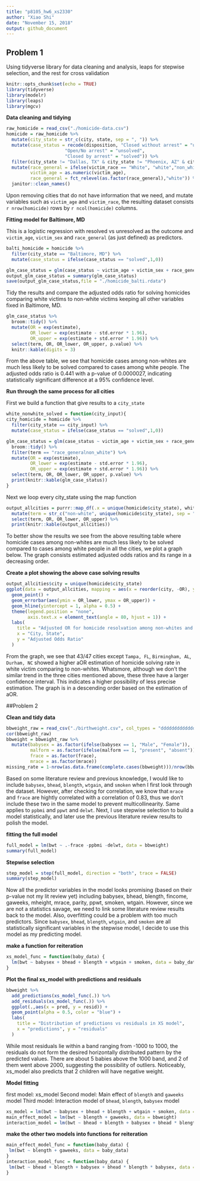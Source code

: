```yaml
---
title: "p8105_hw6_xs2330"
author: "Xiao Shi"
date: "November 15, 2018"
output: github_document
---
```

## Problem 1
Using tidyverse library for data cleaning and analysis, leaps for stepwise selection, and the rest for cross validation
```r
knitr::opts_chunk$set(echo = TRUE)
library(tidyverse)
library(modelr)
library(leaps)
library(mgcv)
```

**Data cleaning and tidying**
```r
raw_homicide = read_csv("./homicide-data.csv") 
homicide = raw_homicide %>%
  mutate(city_state = str_c(city, state, sep = ", ")) %>%
  mutate(case_status = recode(disposition, "Closed without arrest" = "unsolved", 
                      "Open/No arrest" = "unsolved",
                      "Closed by arrest" = "solved")) %>%
  filter(city_state != "Dallas, TX" & city_state != "Phoenix, AZ" & city_state != "Kansas City, MO" & city_state != "Tulsa, AL") %>%
  mutate(race_general = ifelse(victim_race == "White", "white","non_white"),
         victim_age = as.numeric(victim_age),
         race_general = fct_relevel(as.factor(race_general),"white")) %>%
  janitor::clean_names()

```
Upon removing cities that do not have information that we need, and mutate variables such as `victim_age` and `victim_race`, the resulting dataset consists `r nrow(homicide)` rows by `r ncol(homicide)` columns.

**Fitting model for Baltimore, MD**

This is a logistic regression with resolved vs unresolved as the outcome and `victim_age`, `victim_sex` and `race_general` (as just defined) as predictors.
```r
balti_homicide = homicide %>%
  filter(city_state == "Baltimore, MD") %>%
  mutate(case_status = ifelse(case_status == "solved",1,0))

glm_case_status = glm(case_status ~ victim_age + victim_sex + race_general, data = balti_homicide, family = binomial())
output_glm_case_status = summary(glm_case_status)
save(output_glm_case_status,file = "./homicide_balti.rdata")
```

Tidy the results and compare the adjusted odds ratio for solving homicides comparing white victims to non-white victims keeping all other variables fixed in Baltimore, MD.
```r
glm_case_status %>% 
  broom::tidy() %>% 
  mutate(OR = exp(estimate),
         OR_lower = exp(estimate - std.error * 1.96),
         OR_upper = exp(estimate + std.error * 1.96)) %>%
  select(term, OR, OR_lower, OR_upper, p.value) %>% 
  knitr::kable(digits = 3)
```

From the above table, we see that homicide cases among non-whites are much less likely to be solved compared to cases among white people. The adjusted odds ratio is 0.441 with a p-value of 0.0000027, indicating statistically significant difference at a 95% confidence level.

**Run through the same process for all cities**

First we build a function that give results to a `city_state`
```r
white_nonwhite_solved = function(city_input){
city_homicide = homicide %>%
  filter(city_state == city_input) %>%
  mutate(case_status = ifelse(case_status == "solved",1,0))

glm_case_status = glm(case_status ~ victim_age + victim_sex + race_general, data = city_homicide, family = binomial()) %>%
  broom::tidy() %>% 
  filter(term == "race_generalnon_white") %>%
  mutate(OR = exp(estimate),
         OR_lower = exp(estimate - std.error * 1.96),
         OR_upper = exp(estimate + std.error * 1.96)) %>%
  select(term, OR, OR_lower, OR_upper, p.value) %>% 
  print(knitr::kable(glm_case_status))
}
```

Next we loop every city_state using the map function
```r
output_allcities = purrr::map_df(.x = unique(homicide$city_state), white_nonwhite_solved) %>%
  mutate(term = str_c("non-white", unique(homicide$city_state), sep = " in ")) %>%
  select(term, OR, OR_lower, OR_upper) %>%
  print(knitr::kable(output_allcities))
```

To better show the results we see from the above resulting table where homicide cases among non-whites are much less likely to be solved compared to cases among white people in all the cities, we plot a graph below. The graph consists estimated adjusted odds ratios and its range in a decreasing order.

**Create a plot showing the above case solving results**
```r
output_allcities$city = unique(homicide$city_state)
ggplot(data = output_allcities, mapping = aes(x = reorder(city, -OR), y = OR, color = reorder(city, -OR))) +
  geom_point() +
  geom_errorbar(aes(ymin = OR_lower, ymax = OR_upper)) +
  geom_hline(yintercept = 1, alpha = 0.5) +
  theme(legend.position = "none", 
        axis.text.x = element_text(angle = 80, hjust = 1)) +
  labs(
    title = "Adjusted OR for homicide resolvation among non-whites and whites by city",
    x = "City, State",
    y = "Adjusted Odds Ratio"
  )
```

From the graph, we see that 43/47 cities except `Tampa, FL`, `Birmingham, AL`, `Durham, NC` showed a higher aOR estimation of homicide solving rate in white victim comparing to non-whites. Whatsmore, although we don't the similar trend in the three cities mentioned above, these three have a larger confidence interval. This indicates a higher possibility of less precise estimation. The graph is in a descending order based on the estimation of aOR.


##Problem 2

**Clean and tidy data**
```r
bbweight_raw = read_csv("./birthweight.csv", col_types = "dddddddddddddddddddd") 
cor(bbweight_raw)
bbweight = bbweight_raw %>%
  mutate(babysex = as.factor(ifelse(babysex == 1, "Male", "Female")),
         malform = as.factor(ifelse(malform == 1, "present", "absent")),
         frace = as.factor(frace),
         mrace = as.factor(mrace))
missing_rate = 1-nrow(as.data.frame(complete.cases(bbweight)))/nrow(bbweight)
```

Based on some literature review and previous knowledge, I would like to include `babysex`, `bhead`, `blength`, `wtgain`, and `smoken` when I first look through the dataset. However, after checking for correlation, we know that `mrace` and `frace` are hightly correlated with a correlation of 0.83, thus we don't include these two in the same model to prevent multicollinearity. Same applies to `ppbmi` and `ppwt` and `delwt`. Next, I use stepwise selection to build a model statistically, and later use the previous literature review results to polish the model.

**fitting the full model**
```r
full_model = lm(bwt ~ .-frace -ppbmi -delwt, data = bbweight)
summary(full_model)
```

**Stepwise selection**
```r
step_model = step(full_model, direction = "both", trace = FALSE)
summary(step_model)
```

Now all the predictor variables in the model looks promising (based on their p-value not my lit review yet) including babysex, bhead, blength, fincome, gaweeks, mheight, mrace, parity, ppwt, smoken, wtgain. However, since we are not a statistics savage, we need to link some literature review results back to the model. Also, overfitting could be a problem with too much predictors. Since `babysex`, `bhead`, `blength`, `wtgain`, and `smoken` are all statistically significant variables in the stepwise model, I decide to use this model as my predicting model.

**make a function for reiteration**
```r
xs_model_func = function(baby_data) {
  lm(bwt ~ babysex + bhead + blength + wtgain + smoken, data = baby_data)
}
```

**Plot the final xs_model with predictions and residuals**
```r
bbweight %>%
  add_predictions(xs_model_func(.)) %>%
  add_residuals(xs_model_func(.)) %>%
  ggplot(.,aes(x = pred, y = resid)) +
  geom_point(alpha = 0.5, color = "blue") +
  labs(
    title = "Distribution of predictions vs residuals in XS model",
    x = "predictions", y = "residuals"
  )
```
While most residuals lie within a band ranging from -1000 to 1000, the residuals do not form the desired horizontally distributed pattern by the predicted values. There are about 5 babies above the 1000 band, and 2 of them went above 2000, suggesting the possibility of outliers. Noticeably, xs_model also predicts that 2 children will have negative weight.

**Model fitting**

first model: xs_model
Second model: Main effect of `blength` and `gaweeks` model
Third model: Interaction model of `bhead`, `blength`, `babysex` model
```r
xs_model = lm(bwt ~ babysex + bhead + blength + wtgain + smoken, data = bbweight)
main_effect_model = lm(bwt ~ blength + gaweeks, data = bbweight)
interaction_model = lm(bwt ~ bhead + blength + babysex + bhead * blength * babysex, data = bbweight)
```

**make the other two models into functions for reiteration**
```r
main_effect_model_func = function(baby_data) {
 lm(bwt ~ blength + gaweeks, data = baby_data)
}
interaction_model_func = function(baby_data) {
 lm(bwt ~ bhead + blength + babysex + bhead * blength * babysex, data = baby_data)
}

```
